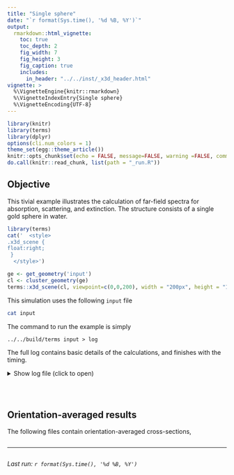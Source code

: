 ```yaml
---
title: "Single sphere"
date: "`r format(Sys.time(), '%d %B, %Y')`"
output:
  rmarkdown::html_vignette:
    toc: true
    toc_depth: 2
    fig_width: 7
    fig_height: 3
    fig_caption: true
    includes:
      in_header: "../../inst/_x3d_header.html"
vignette: >
  %\VignetteEngine{knitr::rmarkdown}
  %\VignetteIndexEntry{Single sphere}
  %\VignetteEncoding{UTF-8}
---
```


```r
library(knitr)
library(terms)
library(dplyr)
options(cli.num_colors = 1)
theme_set(egg::theme_article())
knitr::opts_chunk$set(echo = FALSE, message=FALSE, warning =FALSE, comment='', tidy=FALSE, cache = FALSE)
do.call(knitr::read_chunk, list(path = "_run.R"))
```


## Objective 

This tivial example illustrates the calculation of far-field spectra for absorption, scattering, and extinction. The structure consists of a single gold sphere in water.

```r
library(terms)
cat('  <style>
.x3d_scene {
float:right;
 }
  </style>')

ge <- get_geometry('input')
cl <- cluster_geometry(ge)
terms::x3d_scene(cl, viewpoint=c(0,0,200), width = "200px", height = "150px")
```

This simulation uses the following `input` file

```bash
cat input
```

The command to run the example is simply

```
../../build/terms input > log
```

The full log contains basic details of the calculations, and finishes with the timing.

<details closed>
<summary> Show log file (click to open) </summary>
```bash
head -n62 log
echo "..."
tail -n1 log
```
</details> <br />


```r
```

## Orientation-averaged results

The following files contain orientation-averaged cross-sections,
```r
```


-----

```r
```
_Last run: `r format(Sys.time(), '%d %B, %Y')`_